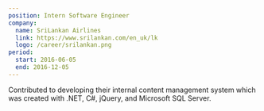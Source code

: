 ```yaml
---
position: Intern Software Engineer
company:
  name: SriLankan Airlines
  link: https://www.srilankan.com/en_uk/lk
  logo: /career/srilankan.png
period:
  start: 2016-06-05
  end: 2016-12-05
---
```


Contributed to developing their internal content management system which was created with .NET, C#, jQuery, and Microsoft SQL Server.
